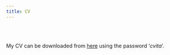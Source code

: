 ```yaml
---
title: CV
---
```


<br><br>

My CV can be downloaded from [here](https://web.tresorit.com/l/YTCQK#hgXRWKWGObD-GvbsWPyxsg) using the password '*cvita*'.